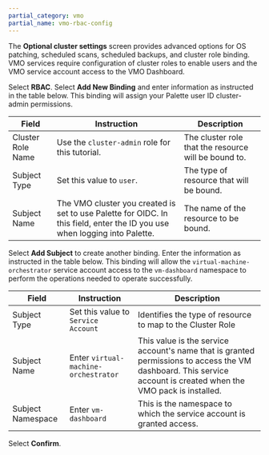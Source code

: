 ```yaml
---
partial_category: vmo
partial_name: vmo-rbac-config
---
```


The **Optional cluster settings** screen provides advanced options for OS patching, scheduled scans, scheduled backups, and cluster role binding. VMO services require configuration of cluster roles to enable users and the VMO service account access to the VMO Dashboard. 

Select **RBAC**. Select **Add New Binding** and enter information as instructed in the table below. This binding will assign your Palette user ID cluster-admin permissions.

| **Field**         | **Instruction**                      | **Description** |
|-------------------|--------------------------------------|-----------------|
| Cluster Role Name | Use the `cluster-admin` role for this tutorial. | The cluster role that the resource will be bound to. |
| Subject Type      | Set this value to `user`. | The type of resource that will be bound. |
| Subject Name      | The VMO cluster you created is set to use Palette for OIDC. In this field, enter the ID you use when logging into Palette. | The name of the resource to be bound. |

Select **Add Subject** to create another binding. Enter the information as instructed in the table below. This binding will allow the `virtual-machine-orchestrator` service account access to the `vm-dashboard` namespace to perform the operations needed to operate successfully.

| **Field**         | **Instruction**                      | **Description** |
|-------------------|--------------------------------------|-----------------|
| Subject Type      | Set this value to `Service Account`  | Identifies the type of resource to map to the Cluster Role                                                                                                            |
| Subject Name      | Enter `virtual-machine-orchestrator` | This value is the service account's name that is granted permissions to access the VM dashboard. This service account is created when the VMO pack is installed. |
| Subject Namespace | Enter `vm-dashboard`                 | This is the namespace to which the service account is granted access.                                                                                                       |

Select **Confirm**.